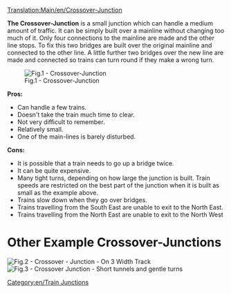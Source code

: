 [[Translation:Main/en/Crossover-Junction]]{{en/Junctionsmenu}}

'''The Crossover-Junction''' is a small junction which can handle a medium amount of traffic. It can be simply built over a mainline without changing too much of it. Only four connections to the mainline are made and the other line stops. To fix this two bridges are built over the original mainline and connected to the other line. A little further two bridges over the new line are made and connected so trains can turn round if they make a wrong turn.

[[File:en/Cjunction.png|none|frame|Fig.1 - Crossover-Junction]]

'''Pros:'''
* Can handle a few trains.
* Doesn't take the train much time to clear.
* Not very difficult to remember.
* Relatively small.
* One of the main-lines is barely disturbed.

'''Cons:'''
* It is possible that a train needs to go up a bridge twice.
* It can be quite expensive.
* Many tight turns, depending on how large the junction is built.  Train speeds are restricted on the best part of the junction when it is built as small as the example above.
* Trains slow down when they go over bridges.
* Trains travelling from the South East are unable to exit to the North East. 
* Trains travelling from the North East are unable to exit to the North West

=Other Example Crossover-Junctions=
[[File:en/Train-junction-4-crossover-3wide.png|none|frame|Fig.2 - Crossover - Junction - On 3 Width Track]]
[[File:en/Crossover-junction-half-wide.png|none|frame|Fig.3 - Crossover Junction - Short tunnels and gentle turns]]

[[Category:en/Train Junctions]]